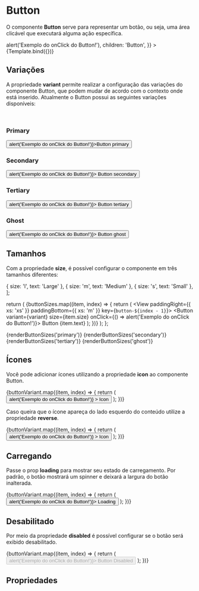 
<Meta title="Design System/Atoms/Button" component={Button} />


# Button

O componente **Button** serve para representar um botão, ou seja, uma área clicável que executará alguma ação específica.

<Canvas>
  <Story
    name="Default"
    args={{
      color: 'primary',
      type: 'button',
      onClick: () => alert('Exemplo do onClick do Button!'),
      children: 'Button',
    }}
  >
    {Template.bind({})}
  </Story>
</Canvas>

## Variações

A propriedade **variant** permite realizar a configuração das variações do componente Button, que podem mudar de acordo com o contexto onde está inserido. Atualmente o Button possui as seguintes variações disponíveis:

<br />

### Primary

<Story name="Variant (Primary)">
  <Grid paddingTop={{ xs: 'xs' }} paddingBottom={{ xs: 'xs' }}>
    <Button onClick={() => alert('Exemplo do onClick do Button!')}>Button primary</Button>
  </Grid>
</Story>

### Secondary

<Story name="Variant (Secondary)">
  <Grid paddingTop={{ xs: 'xs' }} paddingBottom={{ xs: 'xs' }}>
    <Button variant="secondary" onClick={() => alert('Exemplo do onClick do Button!')}>
      Button secondary
    </Button>
  </Grid>
</Story>

### Tertiary

<Story name="Variant (Tertiary)">
  <Grid paddingTop={{ xs: 'xs' }} paddingBottom={{ xs: 'xs' }}>
    <Button variant="tertiary" onClick={() => alert('Exemplo do onClick do Button!')}>
      Button tertiary
    </Button>
  </Grid>
</Story>

### Ghost

<Story name="Variant (Ghost)">
  <Grid paddingTop={{ xs: 'xs' }} paddingBottom={{ xs: 'l' }}>
    <Button variant="ghost" onClick={() => alert('Exemplo do onClick do Button!')}>
      Button ghost
    </Button>
  </Grid>
</Story>

## Tamanhos

Com a propriedade **size**, é possível configurar o componente em três tamanhos diferentes:

  { size: 'l', text: 'Large' },
  { size: 'm', text: 'Medium' },
  { size: 's', text: 'Small' },
];

  return (
    <Grid>
      {buttonSizes.map((item, index) => {
        return (
          <View paddingRight={{ xs: 'xs' }} paddingBottom={{ xs: 'm' }} key={`button-${index - 1}`}>
            <Button variant={variant} size={item.size} onClick={() => alert('Exemplo do onClick do Button!')}>
              Button {item.text}
            </Button>
          </View>
        );
      })}
    </Grid>
  );
};

<Story name="Size">
  <Grid paddingTop={{ xs: 'xs' }} paddingBottom={{ xs: 'xs' }}>
    {renderButtonSizes('primary')}
    {renderButtonSizes('secondary')}
    {renderButtonSizes('tertiary')}
    {renderButtonSizes('ghost')}
  </Grid>
</Story>

## Ícones

Você pode adicionar ícones utilizando a propriedade **icon** ao componente Button.


<Story name="Icon (Right)">
  <Grid paddingTop={{ xs: 'xs' }} paddingBottom={{ xs: 'xs' }}>
    {buttonVariant.map((item, index) => {
      return (
        <View paddingRight={{ xs: 'xs' }} key={`button-${index - 1}`}>
          <Button
            variant={item}
            size="m"
            icon={{ name: 'search' }}
            onClick={() => alert('Exemplo do onClick do Button!')}
          >
            Icon
          </Button>
        </View>
      );
    })}
  </Grid>
</Story>

Caso queira que o ícone apareça do lado esquerdo do conteúdo utilize a propriedade **reverse**.

<Story name="Icon (Left)">
  <Grid paddingTop={{ xs: 'xs' }} paddingBottom={{ xs: 'l' }}>
    {buttonVariant.map((item, index) => {
      return (
        <View paddingRight={{ xs: 'xs' }} key={`button-${index - 1}`}>
          <Button
            variant={item}
            size="m"
            icon={{ name: 'search' }}
            reverse={true}
            onClick={() => alert('Exemplo do onClick do Button!')}
          >
            Icon
          </Button>
        </View>
      );
    })}
  </Grid>
</Story>

## Carregando

Passe o prop **loading** para mostrar seu estado de carregamento. Por padrão, o botão mostrará um spinner e deixará a largura do botão inalterada.

<Story name="Loading">
  <Grid paddingTop={{ xs: 'xs' }} paddingBottom={{ xs: 'l' }}>
    {buttonVariant.map((item, index) => {
      return (
        <View paddingRight={{ xs: 'xs' }} key={`button-${index - 1}`}>
          <Button variant={item} loading={true} onClick={() => alert('Exemplo do onClick do Button!')}>
            Loading
          </Button>
        </View>
      );
    })}
  </Grid>
</Story>

## Desabilitado

Por meio da propriedade **disabled** é possível configurar se o botão será exibido desabilitado.

<Story name="Disabled">
  <Grid paddingTop={{ xs: 'xs' }} paddingBottom={{ xs: 'xs' }}>
    {buttonVariant.map((item, index) => {
      return (
        <View paddingRight={{ xs: 'xs' }} paddingBottom={{ xs: 'm' }} key={`button-${index - 1}`}>
          <Button variant={item} disabled={true} onClick={() => alert('Exemplo do onClick do Button!')}>
            Button Disabled
          </Button>
        </View>
      );
    })}
  </Grid>
</Story>

<br />

## Propriedades

<ArgsTable story="Default" />
